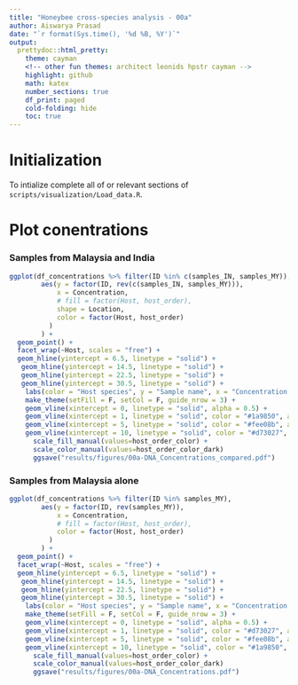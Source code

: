 ```yaml
---
title: "Honeybee cross-species analysis - 00a"
author: Aiswarya Prasad
date: "`r format(Sys.time(), '%d %B, %Y')`"
output:
  prettydoc::html_pretty:
    theme: cayman
    <!-- other fun themes: architect leonids hpstr cayman -->
    highlight: github
    math: katex
    number_sections: true
    df_print: paged
    cold-folding: hide
    toc: true
---
```


# Initialization

To intialize complete all of or relevant sections of `scripts/visualization/Load_data.R`.

# Plot conentrations

### Samples from Malaysia and India

```r
ggplot(df_concentrations %>% filter(ID %in% c(samples_IN, samples_MY)), 
        aes(y = factor(ID, rev(c(samples_IN, samples_MY))),
            x = Concentration,
            # fill = factor(Host, host_order),
            shape = Location,
            color = factor(Host, host_order)
          )
        ) +
  geom_point() +
  facet_wrap(~Host, scales = "free") +
  geom_hline(yintercept = 6.5, linetype = "solid") +
   geom_hline(yintercept = 14.5, linetype = "solid") +
   geom_hline(yintercept = 22.5, linetype = "solid") +
   geom_hline(yintercept = 30.5, linetype = "solid") +
    labs(color = "Host species", y = "Sample name", x = "Concentration (ng/uL) - Aliquot of 10 uL") +
    make_theme(setFill = F, setCol = F, guide_nrow = 3) +
    geom_vline(xintercept = 0, linetype = "solid", alpha = 0.5) +
    geom_vline(xintercept = 1, linetype = "solid", color = "#1a9850", alpha = 1) +
    geom_vline(xintercept = 5, linetype = "solid", color = "#fee08b", alpha = 1) +
    geom_vline(xintercept = 10, linetype = "solid", color = "#d73027", alpha = 1) +
      scale_fill_manual(values=host_order_color) +
      scale_color_manual(values=host_order_color_dark)
      ggsave("results/figures/00a-DNA_Concentrations_compared.pdf")
```

### Samples from Malaysia alone

```r
ggplot(df_concentrations %>% filter(ID %in% samples_MY),
        aes(y = factor(ID, rev(samples_MY)),
            x = Concentration,
            # fill = factor(Host, host_order),
            color = factor(Host, host_order)
          )
        ) +
  geom_point() +
  facet_wrap(~Host, scales = "free") +
  geom_hline(yintercept = 6.5, linetype = "solid") +
   geom_hline(yintercept = 14.5, linetype = "solid") +
   geom_hline(yintercept = 22.5, linetype = "solid") +
   geom_hline(yintercept = 30.5, linetype = "solid") +
    labs(color = "Host species", y = "Sample name", x = "Concentration (ng/uL) - Aliquot of 10 uL") +
    make_theme(setFill = F, setCol = F, guide_nrow = 3) +
    geom_vline(xintercept = 0, linetype = "solid", alpha = 0.5) +
    geom_vline(xintercept = 1, linetype = "solid", color = "#d73027", alpha = 1) +
    geom_vline(xintercept = 5, linetype = "solid", color = "#fee08b", alpha = 1) +
    geom_vline(xintercept = 10, linetype = "solid", color = "#1a9850", alpha = 1) +
      scale_fill_manual(values=host_order_color) +
      scale_color_manual(values=host_order_color_dark)
      ggsave("results/figures/00a-DNA_Concentrations.pdf")
```